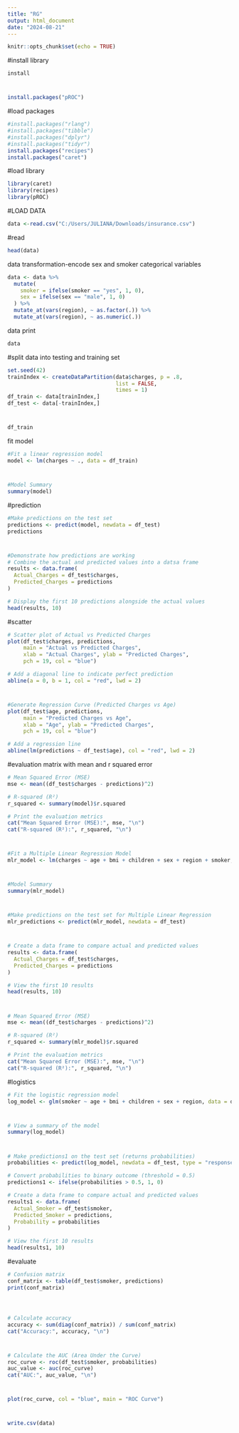 ---
title: "RG"
output: html_document
date: "2024-08-21"
---

```{r setup, include=FALSE}
knitr::opts_chunk$set(echo = TRUE)
```
#install library
```{r}
install
```

#
```{r}
install.packages("pROC")
```



#load packages
```{r}
#install.packages("rlang")
#install.packages("tibble")
#install.packages("dplyr")
#install.packages("tidyr")
install.packages("recipes")
install.packages("caret")


```


#load library
```{r}
library(caret)
library(recipes)
library(pROC)
```






#LOAD DATA
```{r}
data <-read.csv("C:/Users/JULIANA/Downloads/insurance.csv")
```

#read
```{r}
head(data)
```
data transformation-encode sex and smoker categorical  variables


```{r}
data <- data %>%
  mutate(
    smoker = ifelse(smoker == "yes", 1, 0),
    sex = ifelse(sex == "male", 1, 0)
  ) %>%
  mutate_at(vars(region), ~ as.factor(.)) %>%
  mutate_at(vars(region), ~ as.numeric(.))


```
data print
```{r}
data

```
#split data into testing and training set
```{r}
set.seed(42)
trainIndex <- createDataPartition(data$charges, p = .8, 
                                  list = FALSE, 
                                  times = 1)
df_train <- data[trainIndex,]
df_test <- data[-trainIndex,]
```
#
```{r}
df_train
```
fit model
```{r}
#Fit a linear regression model
model <- lm(charges ~ ., data = df_train)
```
#

```{r}
#Model Summary
summary(model)
```
#prediction
```{r}
#Make predictions on the test set
predictions <- predict(model, newdata = df_test)
predictions
```
#
#
```{r}
#Demonstrate how predictions are working
# Combine the actual and predicted values into a datsa frame
results <- data.frame(
  Actual_Charges = df_test$charges,
  Predicted_Charges = predictions
)

# Display the first 10 predictions alongside the actual values
head(results, 10)
```

#scatter 
```{r}
# Scatter plot of Actual vs Predicted Charges
plot(df_test$charges, predictions, 
     main = "Actual vs Predicted Charges",
     xlab = "Actual Charges", ylab = "Predicted Charges",
     pch = 19, col = "blue")

# Add a diagonal line to indicate perfect prediction
abline(a = 0, b = 1, col = "red", lwd = 2)

```

#
```{r}
#Generate Regression Curve (Predicted Charges vs Age)
plot(df_test$age, predictions, 
     main = "Predicted Charges vs Age",
     xlab = "Age", ylab = "Predicted Charges",
     pch = 19, col = "blue")

# Add a regression line
abline(lm(predictions ~ df_test$age), col = "red", lwd = 2)
```


#evaluation matrix with mean and r squared error
```{r}
# Mean Squared Error (MSE)
mse <- mean((df_test$charges - predictions)^2)

# R-squared (R²)
r_squared <- summary(model)$r.squared

# Print the evaluation metrics
cat("Mean Squared Error (MSE):", mse, "\n")
cat("R-squared (R²):", r_squared, "\n")

```

#
```{r}
#Fit a Multiple Linear Regression Model
mlr_model <- lm(charges ~ age + bmi + children + sex + region + smoker, data = df_train)

```
#
```{r}
#Model Summary
summary(mlr_model)

```
#
```{r}
#Make predictions on the test set for Multiple Linear Regression
mlr_predictions <- predict(mlr_model, newdata = df_test)

```
#
```{r}
# Create a data frame to compare actual and predicted values
results <- data.frame(
  Actual_Charges = df_test$charges,
  Predicted_Charges = predictions
)

# View the first 10 results
head(results, 10)

```
#
```{r}
# Mean Squared Error (MSE)
mse <- mean((df_test$charges - predictions)^2)

# R-squared (R²)
r_squared <- summary(mlr_model)$r.squared

# Print the evaluation metrics
cat("Mean Squared Error (MSE):", mse, "\n")
cat("R-squared (R²):", r_squared, "\n")

```
#logistics
```{r}
# Fit the logistic regression model
log_model <- glm(smoker ~ age + bmi + children + sex + region, data = df_train, family = binomial)
```


#
```{r}
# View a summary of the model
summary(log_model)

```
#
```{r}
# Make predictions1 on the test set (returns probabilities)
probabilities <- predict(log_model, newdata = df_test, type = "response")

# Convert probabilities to binary outcome (threshold = 0.5)
predictions1 <- ifelse(probabilities > 0.5, 1, 0)

# Create a data frame to compare actual and predicted values
results1 <- data.frame(
  Actual_Smoker = df_test$smoker,
  Predicted_Smoker = predictions,
  Probability = probabilities
)

# View the first 10 results
head(results1, 10)
```
#evaluate
```{r}
# Confusion matrix
conf_matrix <- table(df_test$smoker, predictions)
print(conf_matrix)



```
#
```{r}

# Calculate accuracy
accuracy <- sum(diag(conf_matrix)) / sum(conf_matrix)
cat("Accuracy:", accuracy, "\n")
```
#
```{r}
# Calculate the AUC (Area Under the Curve)
roc_curve <- roc(df_test$smoker, probabilities)
auc_value <- auc(roc_curve)
cat("AUC:", auc_value, "\n")
```
#
```{r}
plot(roc_curve, col = "blue", main = "ROC Curve")

```
#
```{r}
write.csv(data)

```

